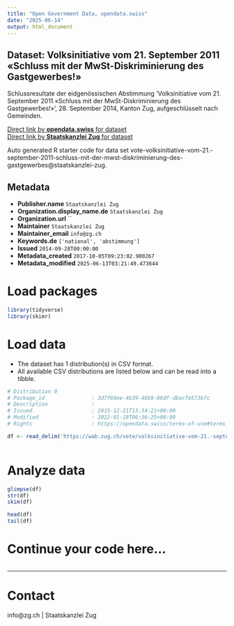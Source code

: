 ```yaml
---
title: "Open Government Data, opendata.swiss"
date: "2025-06-14"
output: html_document
---
```


## Dataset: Volksinitiative vom 21. September 2011 «Schluss mit der MwSt-Diskriminierung des Gastgewerbes!»

Schlussresultate der eidgenössischen Abstimmung 'Volksinitiative vom 21. September 2011 «Schluss mit der MwSt-Diskriminierung des Gastgewerbes!»', 28. September 2014, Kanton Zug, aufgeschlüsselt nach Gemeinden.

[Direct link by **opendata.swiss** for dataset](https://opendata.swiss/de/dataset/volksinitiative-vom-21-september-2011-schluss-mit-der-mwst-diskriminierung-des-gastgewerbes)<br>
[Direct link by **Staatskanzlei Zug** for dataset](https://wab.zug.ch/vote/volksinitiative-vom-21.-september-2011-schluss-mit-der-mwst-diskriminierung-des-gastgewerbes/data)

Auto generated R starter code for data set vote-volksinitiative-vom-21.-september-2011-schluss-mit-der-mwst-diskriminierung-des-gastgewerbes@staatskanzlei-zug.

## Metadata

- **Publisher.name** `Staatskanzlei Zug`
- **Organization.display_name.de** `Staatskanzlei Zug`
- **Organization.url** ``
- **Maintainer** `Staatskanzlei Zug`
- **Maintainer_email** `info@zg.ch`
- **Keywords.de** `['national', 'abstimmung']`
- **Issued** `2014-09-28T00:00:00`
- **Metadata_created** `2017-10-05T09:23:02.900267`
- **Metadata_modified** `2025-06-13T03:21:49.473644`


# Load packages

```r

library(tidyverse)
library(skimr)

```

# Load data

-   The dataset has 1 distribution(s) in CSV format.
-   All available CSV distributions are listed below and can be read into a tibble.

```r

# Distribution 0
# Package_id               : 3d7f69ee-4b39-46b9-86df-dbacfe573b7c
# Description              : 
# Issued                   : 2015-12-21T13:34:21+00:00
# Modified                 : 2022-01-19T06:36:25+00:00
# Rights                   : https://opendata.swiss/terms-of-use#terms_by

df <- read_delim('https://wab.zug.ch/vote/volksinitiative-vom-21.-september-2011-schluss-mit-der-mwst-diskriminierung-des-gastgewerbes/data-csv')



```

# Analyze data

```r

glimpse(df)
str(df)
skim(df)

head(df)
tail(df)

```

# Continue your code here...

```r

```

------------------------------------------------------------------------

# Contact

info@zg.ch | Staatskanzlei Zug
